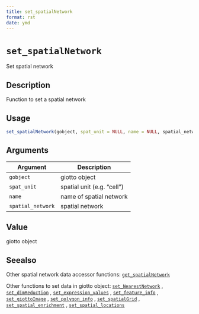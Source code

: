 ```yaml
--- 
title: set_spatialNetwork 
format: rst 
date: ymd 
--- 
```

# `set_spatialNetwork`

Set spatial network


## Description

Function to set a spatial network


## Usage

```r
set_spatialNetwork(gobject, spat_unit = NULL, name = NULL, spatial_network)
```


## Arguments

Argument      |Description
------------- |----------------
`gobject`     |     giotto object
`spat_unit`     |     spatial unit  (e.g. "cell")
`name`     |     name of spatial network
`spatial_network`     |     spatial network


## Value

giotto object


## Seealso

Other spatial network data accessor functions:
 [`get_spatialNetwork`](#getspatialnetwork) 
 
 Other functions to set data in giotto object:
 [`set_NearestNetwork`](#setnearestnetwork) ,
 [`set_dimReduction`](#setdimreduction) ,
 [`set_expression_values`](#setexpressionvalues) ,
 [`set_feature_info`](#setfeatureinfo) ,
 [`set_giottoImage`](#setgiottoimage) ,
 [`set_polygon_info`](#setpolygoninfo) ,
 [`set_spatialGrid`](#setspatialgrid) ,
 [`set_spatial_enrichment`](#setspatialenrichment) ,
 [`set_spatial_locations`](#setspatiallocations)


